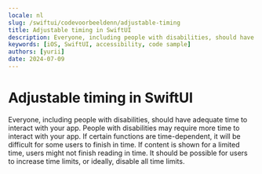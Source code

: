 ```yaml
---
locale: nl
slug: /swiftui/codevoorbeeldenn/adjustable-timing
title: Adjustable timing in SwiftUI
description: Everyone, including people with disabilities, should have adequate time to interact with your app.
keywords: [iOS, SwiftUI, accessibility, code sample]
authors: [yurii]
date: 2024-07-09
---
```


# Adjustable timing in SwiftUI

Everyone, including people with disabilities, should have adequate time to interact with your app. People with disabilities may require more time to interact with your app. If certain functions are time-dependent, it will be difficult for some users to finish in time. If content is shown for a limited time, users might not finish reading in time. It should be possible for users to increase time limits, or ideally, disable all time limits.

<CodeSample id="screen-timing" framework="swiftui" locale="nl"/>

